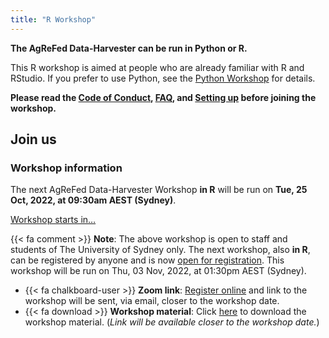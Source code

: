 ```yaml
---
title: "R Workshop"
---
```


**The AgReFed Data-Harvester can be run in Python or R. **

This R workshop is aimed at people who are already familiar with R and RStudio. If you prefer to use Python, see the [Python Workshop](/pydocs/py00-workshop.qmd) for details.

::: callout-important
**Please read the [Code of Conduct](/code-of-conduct.qmd), [FAQ](/faq.qmd), and [Setting up](/rdocs/r01-setup.qmd) before joining the workshop.**
:::

## Join us

::: callout-tip
### Workshop information {.unnumbered}

The next AgReFed Data-Harvester Workshop **in R** will be run on **Tue, 25 Oct, 2022, at 09:30am AEST (Sydney)**. 

<script src="https://cdn.logwork.com/widget/countdown.js"></script>
<a href="https://logwork.com/countdown-w5fs" class="countdown-timer" data-style="circles" data-timezone="Australia/Sydney" data-date="2022-10-25 09:30">Workshop starts in...</a>

{{< fa comment >}} **Note**: The above workshop is open to staff and students of The University of Sydney only. The next workshop, also **in R**, can be registered by anyone and is now [open for registration](https://www.eventbrite.com.au/e/agrefed-data-harvester-workshop-tickets-425515517367). This workshop will be run on Thu, 03 Nov, 2022, at 01:30pm AEST (Sydney).
:::


- {{< fa chalkboard-user >}} **Zoom link**: [Register online](https://www.eventbrite.com.au/e/agrefed-data-harvester-workshop-tickets-425515517367r) and link to the workshop will be sent, via email, closer to the workshop date.
- {{< fa download >}} **Workshop material**: Click [here]() to download the workshop material. (*Link will be available closer to the workshop date.*) 